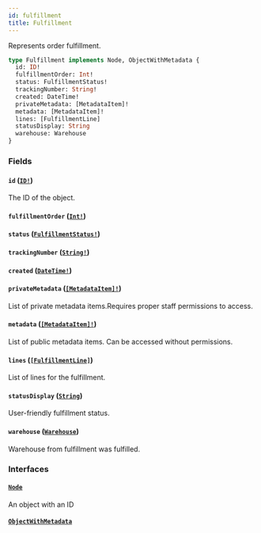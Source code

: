 ```yaml
---
id: fulfillment
title: Fulfillment
---
```


Represents order fulfillment.

```graphql
type Fulfillment implements Node, ObjectWithMetadata {
  id: ID!
  fulfillmentOrder: Int!
  status: FulfillmentStatus!
  trackingNumber: String!
  created: DateTime!
  privateMetadata: [MetadataItem]!
  metadata: [MetadataItem]!
  lines: [FulfillmentLine]
  statusDisplay: String
  warehouse: Warehouse
}
```

### Fields

#### `id` ([`ID!`](../../../developer/api-reference/scalars/id))

The ID of the object.

#### `fulfillmentOrder` ([`Int!`](../../../developer/api-reference/scalars/int))

#### `status` ([`FulfillmentStatus!`](../../../developer/api-reference/enums/fulfillment-status))

#### `trackingNumber` ([`String!`](../../../developer/api-reference/scalars/string))

#### `created` ([`DateTime!`](../../../developer/api-reference/scalars/date-time))

#### `privateMetadata` ([`[MetadataItem]!`](../../../developer/api-reference/objects/metadata-item))

List of private metadata items.Requires proper staff permissions to access.

#### `metadata` ([`[MetadataItem]!`](../../../developer/api-reference/objects/metadata-item))

List of public metadata items. Can be accessed without permissions.

#### `lines` ([`[FulfillmentLine]`](../../../developer/api-reference/objects/fulfillment-line))

List of lines for the fulfillment.

#### `statusDisplay` ([`String`](../../../developer/api-reference/scalars/string))

User-friendly fulfillment status.

#### `warehouse` ([`Warehouse`](../../../developer/api-reference/objects/warehouse))

Warehouse from fulfillment was fulfilled.

### Interfaces

#### [`Node`](../../../developer/api-reference/interfaces/node)

An object with an ID

#### [`ObjectWithMetadata`](../../../developer/api-reference/interfaces/object-with-metadata)
